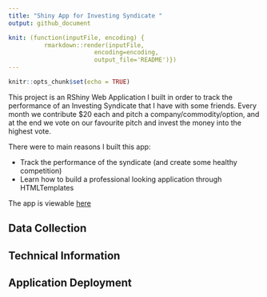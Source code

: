 ```yaml
---
title: "Shiny App for Investing Syndicate "
output: github_document

knit: (function(inputFile, encoding) { 
          rmarkdown::render(inputFile,
                        encoding=encoding, 
                        output_file='README')})
---
```


```r
knitr::opts_chunk$set(echo = TRUE)
```

This project is an RShiny Web Application I built in order to track the performance of an Investing Syndicate that I have with some friends. Every month we contribute $20 each and pitch a company/commodity/option, and at the end we vote on our favourite pitch and invest the money into the highest vote. 

There were to main reasons I built this app:

* Track the performance of the syndicate (and create some healthy competition)
* Learn how to build a professional looking application through HTMLTemplates

The app is viewable [here](https://github.com/fawda123/rStrava)

## Data Collection


## Technical Information


## Application Deployment












